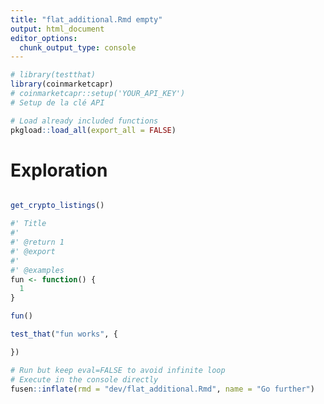 ```yaml
---
title: "flat_additional.Rmd empty"
output: html_document
editor_options: 
  chunk_output_type: console
---
```


```r
# library(testthat)
library(coinmarketcapr)
# coinmarketcapr::setup('YOUR_API_KEY')
# Setup de la clé API
```

```r
# Load already included functions
pkgload::load_all(export_all = FALSE)
```

# Exploration 

```r

```


```r
get_crypto_listings()
```


```r
#' Title
#'
#' @return 1
#' @export
#'
#' @examples
fun <- function() {
  1
}
```

```r
fun()
```

```r
test_that("fun works", {

})
```


```r
# Run but keep eval=FALSE to avoid infinite loop
# Execute in the console directly
fusen::inflate(rmd = "dev/flat_additional.Rmd", name = "Go further")
```


